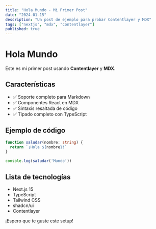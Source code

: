 ```yaml
---
title: "Hola Mundo - Mi Primer Post"
date: "2024-01-15"
description: "Un post de ejemplo para probar Contentlayer y MDX"
tags: ["nextjs", "mdx", "contentlayer"]
published: true
---
```


# Hola Mundo

Este es mi primer post usando **Contentlayer** y **MDX**.

## Características

- ✅ Soporte completo para Markdown
- ✅ Componentes React en MDX
- ✅ Sintaxis resaltada de código
- ✅ Tipado completo con TypeScript

## Ejemplo de código

```typescript
function saludar(nombre: string) {
  return `¡Hola ${nombre}!`
}

console.log(saludar('Mundo'))
```

## Lista de tecnologías

- Next.js 15
- TypeScript
- Tailwind CSS
- shadcn/ui
- Contentlayer

¡Espero que te guste este setup!

